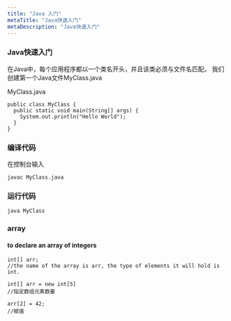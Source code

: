 ```yaml
---
title: "Java 入门"
metaTitle: "Java快速入门"
metaDescription: "Java快速入门"
---
```


### Java快速入门

在Java中，每个应用程序都以一个类名开头，并且该类必须与文件名匹配。
我们创建第一个Java文件MyClass.java


MyClass.java
```
public class MyClass {
  public static void main(String[] args) {
    System.out.println("Hello World");
  }
}
```

### 编译代码
在控制台输入
```
javac MyClass.java
```

### 运行代码
```
java MyClass
```



### array

#### to declare an array of integers
```
int[] arr;
//the name of the array is arr, the type of elements it will hold is int.

int[] arr = new int[5]
//指定数组元素数量

arr[2] = 42;
//赋值
```